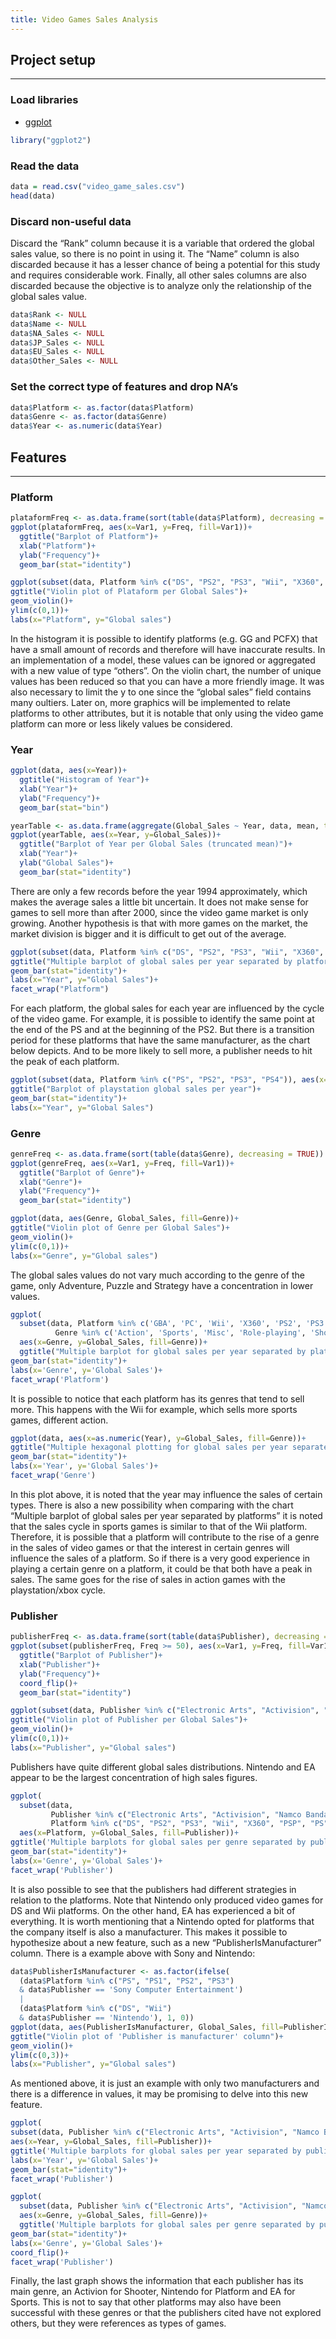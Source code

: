 ---
title: Video Games Sales Analysis
---

## Project setup
_________________

### Load libraries
* [ggplot](https://ggplot2.tidyverse.org/reference/ggplot.html)
```{r}
library("ggplot2")
```



### Read the data
```{r}
data = read.csv("video_game_sales.csv")
head(data)
```

### Discard non-useful data
Discard the "Rank" column because it is a variable that ordered the global sales value, so there is no point in using it. The "Name" column is also discarded because it has a lesser chance of being a potential for this study and requires considerable work. Finally, all other sales columns are also discarded because the objective is to analyze only the relationship of the global sales value.
```{r}
data$Rank <- NULL
data$Name <- NULL
data$NA_Sales <- NULL
data$JP_Sales <- NULL
data$EU_Sales <- NULL
data$Other_Sales <- NULL
```

### Set the correct type of features and drop NA's
```{r}
data$Platform <- as.factor(data$Platform)
data$Genre <- as.factor(data$Genre)
data$Year <- as.numeric(data$Year)
```
## Features
_________________

### Platform

```{r, fig.width=20,fig.height=7}
plataformFreq <- as.data.frame(sort(table(data$Platform), decreasing = TRUE))
ggplot(plataformFreq, aes(x=Var1, y=Freq, fill=Var1))+
  ggtitle("Barplot of Platform")+
  xlab("Platform")+
  ylab("Frequency")+
  geom_bar(stat="identity")
```

```{r, fig.width=20,fig.height=7}
ggplot(subset(data, Platform %in% c("DS", "PS2", "PS3", "Wii", "X360", "PSP", "PS", "PC", "XB", "GBA", "GC", "3DS")), aes(Platform, Global_Sales, fill=Platform))+
ggtitle("Violin plot of Plataform per Global Sales")+
geom_violin()+
ylim(c(0,1))+
labs(x="Platform", y="Global sales")
```

In the histogram it is possible to identify platforms (e.g. GG and PCFX) that have a small amount of records and therefore will have inaccurate results. In an implementation of a model, these values can be ignored or aggregated with a new value of type "others". On the violin chart, the number of unique values has been reduced so that you can have a more friendly image. It was also necessary to limit the y to one since the "global sales" field contains many oultiers. Later on, more graphics will be implemented to relate platforms to other attributes, but it is notable that only using the video game platform can more or less likely values be considered.

### Year
```{r, fig.width=20,fig.height=7}
ggplot(data, aes(x=Year))+
  ggtitle("Histogram of Year")+
  xlab("Year")+
  ylab("Frequency")+
  geom_bar(stat="bin")
```


```{r, fig.width=20,fig.height=7}
yearTable <- as.data.frame(aggregate(Global_Sales ~ Year, data, mean, trim=0.1))
ggplot(yearTable, aes(x=Year, y=Global_Sales))+
  ggtitle("Barplot of Year per Global Sales (truncated mean)")+
  xlab("Year")+
  ylab("Global Sales")+
  geom_bar(stat="identity")
```

There are only a few records before the year 1994 approximately, which makes the average sales a little bit uncertain. It does not make sense for games to sell more than after 2000, since the video game market is only growing. Another hypothesis is that with more games on the market, the market division is bigger and it is difficult to get out of the average. 

```{r, fig.width=20,fig.height=7}
ggplot(subset(data, Platform %in% c("DS", "PS2", "PS3", "Wii", "X360", "PSP", "PS", "PC", "XB", "GBA", "GC", "3DS")), aes(x=Year, y=Global_Sales, fill=Platform))+
ggtitle("Multiple barplot of global sales per year separated by platforms")+
geom_bar(stat="identity")+
labs(x="Year", y="Global Sales")+
facet_wrap("Platform")
```

For each platform, the global sales for each year are influenced by the cycle of the video game. For example, it is possible to identify the same point at the end of the PS and at the beginning of the PS2. But there is a transition period for these platforms that have the same manufacturer, as the chart below depicts. And to be more likely to sell more, a publisher needs to hit the peak of each platform.

```{r, fig.width=20,fig.height=7}
ggplot(subset(data, Platform %in% c("PS", "PS2", "PS3", "PS4")), aes(x=Year, y=Global_Sales, fill=Platform))+
ggtitle("Barplot of playstation global sales per year")+
geom_bar(stat="identity")+
labs(x="Year", y="Global Sales")
```

### Genre

```{r, fig.width=20,fig.height=7}
genreFreq <- as.data.frame(sort(table(data$Genre), decreasing = TRUE))
ggplot(genreFreq, aes(x=Var1, y=Freq, fill=Var1))+
  ggtitle("Barplot of Genre")+
  xlab("Genre")+
  ylab("Frequency")+
  geom_bar(stat="identity")
```


```{r, fig.width=20,fig.height=7}
ggplot(data, aes(Genre, Global_Sales, fill=Genre))+
ggtitle("Violin plot of Genre per Global Sales")+
geom_violin()+
ylim(c(0,1))+
labs(x="Genre", y="Global sales")
```

The global sales values do not vary much according to the genre of the game, only Adventure, Puzzle and Strategy have a concentration in lower values.

```{r, fig.width=20,fig.height=7}
ggplot(
  subset(data, Platform %in% c('GBA', 'PC', 'Wii', 'X360', 'PS2', 'PS3') &
          Genre %in% c('Action', 'Sports', 'Misc', 'Role-playing', 'Shooter', 'Adventure')),
  aes(x=Genre, y=Global_Sales, fill=Genre))+
  ggtitle("Multiple barplot for global sales per year separated by platforms")+
geom_bar(stat="identity")+
labs(x='Genre', y='Global Sales')+
facet_wrap('Platform')
```

It is possible to notice that each platform has its genres that tend to sell more. This happens with the Wii for example, which sells more sports games, different action.

```{r, fig.width=20,fig.height=7}
ggplot(data, aes(x=as.numeric(Year), y=Global_Sales, fill=Genre))+
ggtitle("Multiple hexagonal plotting for global sales per year separated by genres")+
geom_bar(stat="identity")+
labs(x='Year', y='Global Sales')+
facet_wrap('Genre')
```

In this plot above, it is noted that the year may influence the sales of certain types. There is also a new possibility when comparing with the chart "Multiple barplot of global sales per year separated by platforms" it is noted that the sales cycle in sports games is similar to that of the Wii platform. Therefore, it is possible that a platform will contribute to the rise of a genre in the sales of video games or that the interest in certain genres will influence the sales of a platform. So if there is a very good experience in playing a certain genre on a platform, it could be that both have a peak in sales. The same goes for the rise of sales in action games with the playstation/xbox cycle.

### Publisher

```{r, fig.width=20,fig.height=7}
publisherFreq <- as.data.frame(sort(table(data$Publisher), decreasing = TRUE))
ggplot(subset(publisherFreq, Freq >= 50), aes(x=Var1, y=Freq, fill=Var1))+
  ggtitle("Barplot of Publisher")+
  xlab("Publisher")+
  ylab("Frequency")+
  coord_flip()+
  geom_bar(stat="identity")
```
```{r, fig.width=20,fig.height=7}
ggplot(subset(data, Publisher %in% c("Electronic Arts", "Activision", "Namco Bandai Games", "Ubisoft", "Konami Digital Entertainment", "THQ", "Nintendo")), aes(Publisher, Global_Sales, fill=Publisher))+
ggtitle("Violin plot of Publisher per Global Sales")+
geom_violin()+
ylim(c(0,1))+
labs(x="Publisher", y="Global sales")
```

Publishers have quite different global sales distributions. Nintendo and EA appear to be the largest concentration of high sales figures.

```{r, fig.width=20,fig.height=7}
ggplot(
  subset(data,
         Publisher %in% c("Electronic Arts", "Activision", "Namco Bandai Games", "Ubisoft", "Konami Digital Entertainment", "Nintendo") &
         Platform %in% c("DS", "PS2", "PS3", "Wii", "X360", "PSP", "PS", "PC", "XB")),
  aes(x=Platform, y=Global_Sales, fill=Publisher))+
ggtitle('Multiple barplots for global sales per genre separated by publishers')+
geom_bar(stat="identity")+
labs(x='Genre', y='Global Sales')+
facet_wrap('Publisher')
```

It is also possible to see that the publishers had different strategies in relation to the platforms. Note that Nintendo only produced video games for DS and Wii platforms. On the other hand, EA has experienced a bit of everything. It is worth mentioning that a Nintendo opted for platforms that the company itself is also a manufacturer. This makes it possible to hypothesize about a new feature, such as a new "PublisherIsManufacturer" column. There is a example above with Sony and Nintendo:


```{r, fig.width=20,fig.height=7}
data$PublisherIsManufacturer <- as.factor(ifelse(
  (data$Platform %in% c("PS", "PS1", "PS2", "PS3")
  & data$Publisher == 'Sony Computer Entertainment')
  |
  (data$Platform %in% c("DS", "Wii")
  & data$Publisher == 'Nintendo'), 1, 0))
ggplot(data, aes(PublisherIsManufacturer, Global_Sales, fill=PublisherIsManufacturer))+
ggtitle("Violin plot of 'Publisher is manufacturer' column")+
geom_violin()+
ylim(c(0,3))+
labs(x="Publisher", y="Global sales")

```

As mentioned above, it is just an example with only two manufacturers and there is a difference in values, it may be promising to delve into this new feature.

```{r, fig.width = 12}
ggplot(
subset(data, Publisher %in% c("Electronic Arts", "Activision", "Namco Bandai Games", "Ubisoft", "Konami Digital Entertainment", "Nintendo")),
aes(x=Year, y=Global_Sales, fill=Publisher))+
ggtitle('Multiple barplots for global sales per year separated by publishers')+
labs(x='Year', y='Global Sales')+
geom_bar(stat="identity")+
facet_wrap('Publisher')
```
```{r, fig.width = 12}
ggplot(
  subset(data, Publisher %in% c("Electronic Arts", "Activision", "Namco Bandai Games", "Ubisoft", "Konami Digital Entertainment", "Nintendo")),
  aes(x=Genre, y=Global_Sales, fill=Genre))+
  ggtitle('Multiple barplots for global sales per genre separated by publishers')+
geom_bar(stat="identity")+
labs(x='Genre', y='Global Sales')+
coord_flip()+
facet_wrap('Publisher')
```

Finally, the last graph shows the information that each publisher has its main genre, an Activion for Shooter, Nintendo for Platform and EA for Sports. This is not to say that other platforms may also have been successful with these genres or that the publishers cited have not explored others, but they were references as types of games.
